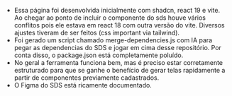 - Essa página foi desenvolvida inicialmente com shadcn, react 19 e vite. Ao chegar ao ponto de incluir o componente do sds houve vários conflitos pois ele estava em react 18 com outra versão do vite. Diversos ajustes tiveram de ser feitos (css important via tailwind).
- Foi gerado um script chamado merge-dependencies.js com IA para pegar as dependencias do SDS e jogar em cima desse repositório. Por conta disso, o package.json está completamente poluído.
- No geral a ferramenta funciona bem, mas é preciso estar corretamente estruturado para que se ganhe o benefício de gerar telas rapidamente a partir de componentes previamente cadastrados.
- O Figma do SDS está ricamente documentado.